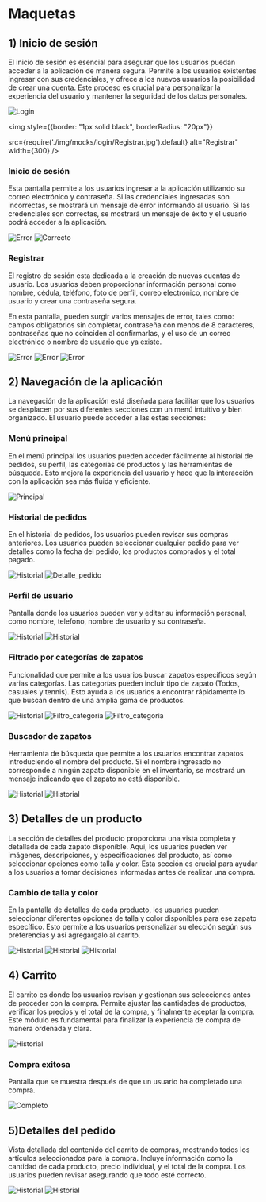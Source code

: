 
# Maquetas

## 1) Inicio de sesión

El inicio de sesión es esencial para asegurar que los usuarios puedan acceder a la aplicación de manera segura. Permite a los usuarios existentes ingresar con sus credenciales, y ofrece a los nuevos usuarios la posibilidad de crear una cuenta. Este proceso es crucial para personalizar la experiencia del usuario y mantener la seguridad de los datos personales.

<BrowserWindow url="http://localhost:3000">

<div style={{display: "flex", flexWrap: "wrap", justifyContent: "center", gap:"10px"}}>
<img
style={{border: "1px solid black", borderRadius: "20px"}}
  src={require('./img/mocks/login/Login.jpg').default}
  alt="Login"
  width={300}
/>

<img
style={{border: "1px solid black", borderRadius: "20px"}}

src={require('./img/mocks/login/Registrar.jpg').default}
alt="Registrar"
width={300}
/>

</div>

</BrowserWindow>

### Inicio de sesión

Esta pantalla permite a los usuarios ingresar a la aplicación utilizando su correo electrónico y contraseña. Si las credenciales ingresadas son incorrectas, se mostrará un mensaje de error informando al usuario. Si las credenciales son correctas, se mostrará un mensaje de éxito y el usuario podrá acceder a la aplicación.

<BrowserWindow url="http://localhost:3000">
  <div
    style={{
      display: "flex",
      flexWrap: "wrap",
      justifyContent: "center",
      gap: "10px",
    }}
  >
    <img
      style={{ border: "1px solid black", borderRadius: "20px" }}
      src={require("./img/mocks/login/Error.jpg").default}
      alt="Error"
      width={300}
    />
    <img
      style={{ border: "1px solid black", borderRadius: "20px" }}
      src={require("./img/mocks/login/Correcto.jpg").default}
      alt="Correcto"
      width={300}
    />
  </div>
</BrowserWindow>

### Registrar

El registro de sesión esta dedicada a la creación de nuevas cuentas de usuario. Los usuarios deben proporcionar información personal como nombre, cédula, teléfono, foto de perfil, correo electrónico, nombre de usuario y crear una contraseña segura.

En esta pantalla, pueden surgir varios mensajes de error, tales como: campos obligatorios sin completar, contraseña con menos de 8 caracteres, contraseñas que no coinciden al confirmarlas, y el uso de un correo electrónico o nombre de usuario que ya existe.

<BrowserWindow url="http://localhost:3000">
  <div
    style={{
      display: "flex",
      flexWrap: "wrap",
      justifyContent: "center",
      gap: "10px",
    }}
  >
    <img
      style={{ border: "1px solid black", borderRadius: "20px" }}
      src={require("./img/mocks/login/Registrar1.jpg").default}
      alt="Error"
      width={200}
    />
    <img
      style={{ border: "1px solid black", borderRadius: "20px" }}
      src={require("./img/mocks/login/Registrar2.jpg").default}
      alt="Error"
      width={200}
    />
    <img
      style={{ border: "1px solid black", borderRadius: "20px" }}
      src={require("./img/mocks/login/Registrar3.jpg").default}
      alt="Error"
      width={200}
    />
  </div>
</BrowserWindow>

## 2) Navegación de la aplicación

La navegación de la aplicación está diseñada para facilitar que los usuarios se desplacen por sus diferentes secciones con un menú intuitivo y bien organizado. El usuario puede acceder a las estas secciones:

### Menú principal

En el menú principal los usuarios pueden acceder fácilmente al historial de pedidos, su perfil, las categorías de productos y las herramientas de búsqueda. Esto mejora la experiencia del usuario y hace que la interacción con la aplicación sea más fluida y eficiente.

<BrowserWindow url="http://localhost:3000">
  <div
    style={{
      display: "flex",
      flexWrap: "wrap",
      justifyContent: "center",
      gap: "10px",
    }}
  >
    <img
      style={{ border: "1px solid black", borderRadius: "20px" }}
      src={require("./img/mocks/menu principal/Principal.jpg").default}
      alt="Principal"
      width={300}
    />
  </div>
</BrowserWindow>

### Historial de pedidos

En el historial de pedidos, los usuarios pueden revisar sus compras anteriores. Los usuarios pueden seleccionar cualquier pedido para ver detalles como la fecha del pedido, los productos comprados y el total pagado.

<BrowserWindow url="http://localhost:3000">
  <div
    style={{
      display: "flex",
      flexWrap: "wrap",
      justifyContent: "center",
      gap: "10px",
    }}
  >
    <img
      style={{ border: "1px solid black", borderRadius: "20px" }}
      src={require("./img/mocks/menu principal/Historial.jpg").default}
      alt="Historial"
      width={300}
    />
    <img
      style={{ border: "1px solid black", borderRadius: "20px" }}
      src={require("./img/mocks/detalle del pedido/Detalle_pedido.jpg").default}
      alt="Detalle_pedido"
      width={300}
    />
  </div>
</BrowserWindow>

### Perfil de usuario

Pantalla donde los usuarios pueden ver y editar su información personal, como nombre, telefono, nombre de usuario y su contraseña.

<BrowserWindow url="http://localhost:3000">
  <div
    style={{
      display: "flex",
      flexWrap: "wrap",
      justifyContent: "center",
      gap: "10px",
    }}
  >
    <img
      style={{ border: "1px solid black", borderRadius: "20px" }}
      src={require("./img/mocks/menu principal/Editar_perfil.jpg").default}
      alt="Historial"
      width={300}
    />
    <img
      style={{ border: "1px solid black", borderRadius: "20px" }}
      src={require("./img/mocks/menu principal/Editar_perfil2.jpg").default}
      alt="Historial"
      width={300}
    />
  </div>
</BrowserWindow>

### Filtrado por categorías de zapatos

Funcionalidad que permite a los usuarios buscar zapatos específicos según varias categorías. Las categorías pueden incluir tipo de zapato (Todos, casuales y tennis). Esto ayuda a los usuarios a encontrar rápidamente lo que buscan dentro de una amplia gama de productos.

<BrowserWindow url="http://localhost:3000">
  <div
    style={{
      display: "flex",
      flexWrap: "wrap",
      justifyContent: "center",
      gap: "10px",
    }}
  >
    <img
      style={{ border: "1px solid black", borderRadius: "20px" }}
      src={require("./img/mocks/menu principal/Principal.jpg").default}
      alt="Historial"
      width={200}
    />
    <img
      style={{ border: "1px solid black", borderRadius: "20px" }}
      src={require("./img/mocks/menu principal/Filtro_categoria.jpg").default}
      alt="Filtro_categoria"
      width={200}
    />
    <img
      style={{ border: "1px solid black", borderRadius: "20px" }}
      src={require("./img/mocks/menu principal/Filtro_categoria2.jpg").default}
      alt="Filtro_categoria"
      width={200}
    />
  </div>
</BrowserWindow>

### Buscador de zapatos

Herramienta de búsqueda que permite a los usuarios encontrar zapatos introduciendo el nombre del producto. Si el nombre ingresado no corresponde a ningún zapato disponible en el inventario, se mostrará un mensaje indicando que el zapato no está disponible.

<BrowserWindow url="http://localhost:3000">
  <div
    style={{
      display: "flex",
      flexWrap: "wrap",
      justifyContent: "center",
      gap: "10px",
    }}
  >
    <img
      style={{ border: "1px solid black", borderRadius: "20px" }}
      src={require("./img/mocks/menu principal/Buscar.jpg").default}
      alt="Historial"
      width={300}
    />
    <img
      style={{ border: "1px solid black", borderRadius: "20px" }}
      src={require("./img/mocks/menu principal/Buscar1.jpg").default}
      alt="Historial"
      width={300}
    />
  </div>
</BrowserWindow>

## 3) Detalles de un producto

La sección de detalles del producto proporciona una vista completa y detallada de cada zapato disponible. Aquí, los usuarios pueden ver imágenes, descripciones, y especificaciones del producto, así como seleccionar opciones como talla y color. Esta sección es crucial para ayudar a los usuarios a tomar decisiones informadas antes de realizar una compra.

### Cambio de talla y color

En la pantalla de detalles de cada producto, los usuarios pueden seleccionar diferentes opciones de talla y color disponibles para ese zapato específico. Esto permite a los usuarios personalizar su elección según sus preferencias y asi agregargalo al carrito.

<BrowserWindow url="http://localhost:3000">
  <div
    style={{
      display: "flex",
      flexWrap: "wrap",
      justifyContent: "center",
      gap: "10px",
    }}
  >
    <img
      style={{ border: "1px solid black", borderRadius: "20px" }}
      src={require("./img/mocks/detalles del producto/Detalle1.jpg").default}
      alt="Historial"
      width={200}
    />
    <img
      style={{ border: "1px solid black", borderRadius: "20px" }}
      src={require("./img/mocks/detalles del producto/Detalle2.jpg").default}
      alt="Historial"
      width={200}
    /> <img style={{ border: "1px solid black", borderRadius: "20px" }} src={require("./img/mocks/detalles del producto/Detalle3.jpg").default} alt="Historial" width={200} />
  </div>
</BrowserWindow>

## 4) Carrito

El carrito es donde los usuarios revisan y gestionan sus selecciones antes de proceder con la compra. Permite ajustar las cantidades de productos, verificar los precios y el total de la compra, y finalmente aceptar la compra. Este módulo es fundamental para finalizar la experiencia de compra de manera ordenada y clara.

<BrowserWindow url="http://localhost:3000">
  <div
    style={{
      display: "flex",
      flexWrap: "wrap",
      justifyContent: "center",
      gap: "10px",
    }}
  >
    <img
      style={{ border: "1px solid black", borderRadius: "20px" }}
      src={require("./img/mocks/carrito/Carrito.jpg").default}
      alt="Historial"
      width={300}
    />
  </div>
</BrowserWindow>

### Compra exitosa

Pantalla que se muestra después de que un usuario ha completado una compra.

<BrowserWindow url="http://localhost:3000">
  <div
    style={{
      display: "flex",
      flexWrap: "wrap",
      justifyContent: "center",
      gap: "10px",
    }}
  >
    <img
      style={{ border: "1px solid black", borderRadius: "20px" }}
      src={require("./img/mocks/carrito/Completo.jpg").default}
      alt="Completo"
      width={300}
    />
  </div>
</BrowserWindow>

## 5)Detalles del pedido

Vista detallada del contenido del carrito de compras, mostrando todos los artículos seleccionados para la compra. Incluye información como la cantidad de cada producto, precio individual, y el total de la compra. Los usuarios pueden revisar asegurando que todo esté correcto.

<BrowserWindow url="http://localhost:3000">
  <div
    style={{
      display: "flex",
      flexWrap: "wrap",
      justifyContent: "center",
      gap: "10px",
    }}
  >
    <img
      style={{ border: "1px solid black", borderRadius: "20px" }}
      src={require("./img/mocks/menu principal/Historial.jpg").default}
      alt="Historial"
      width={300}
    />
    <img
      style={{ border: "1px solid black", borderRadius: "20px" }}
      src={require("./img/mocks/detalle del pedido/Detalle_pedido.jpg").default}
      alt="Historial"
      width={300}
    />
  </div>
</BrowserWindow>
